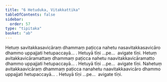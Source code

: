 ```yaml
---
title: "6 Hetuduka, Vitakkattika"
tableOfContents: false
sidebar:
  order: 57
type: "tipitaka"
basket: "ab"
---
```



<DynamicBreadcrumb />

<Division number="14">

<Paragraph number="38">
Hetuṃ savitakkasavicāraṃ dhammaṃ paṭicca nahetu nasavitakkasavicāro dhammo uppajjati hetupaccayā… . Hetuyā tīṇi …pe…  avigate tīṇi.
</Paragraph>

<Paragraph number="39">
Hetuṃ avitakkavicāramattaṃ dhammaṃ paṭicca nahetu naavitakkavicāramatto dhammo uppajjati hetupaccayā… . Hetuyā tīṇi …pe…  avigate tīṇi.
</Paragraph>

<Paragraph number="40">
Nahetuṃ avitakkaavicāraṃ dhammaṃ paṭicca nanahetu naavitakkaavicāro dhammo uppajjati hetupaccayā… . Hetuyā tīṇi …pe…  avigate tīṇi.
</Paragraph>
</Division>